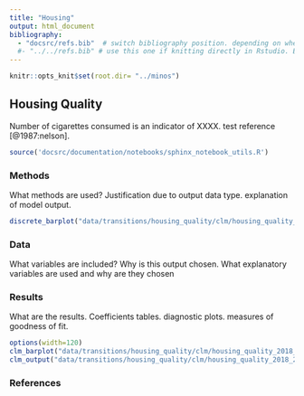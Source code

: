 ```yaml
---
title: "Housing"
output: html_document
bibliography: 
  - "docsrc/refs.bib"  # switch bibliography position. depending on where the file is being run. stick to this one when compiiling the website using the makefile
  #- "../../refs.bib" # use this one if knitting directly in Rstudio. Easier for debugging.
---
```


```r
knitr::opts_knit$set(root.dir= "../minos")
```

## Housing Quality

Number of cigarettes consumed is an indicator of XXXX. test reference [@1987:nelson]. 

```r
source('docsrc/documentation/notebooks/sphinx_notebook_utils.R')
```

### Methods

  What methods are used? Justification due to output data type. explanation of model output.
  
```r
discrete_barplot("data/transitions/housing_quality/clm/housing_quality_2018_2019.rds", 'next_housing_quality')
```

### Data
  
  What variables are included? Why is this output chosen. What explanatory variables are used and why are they chosen
  
### Results
  
  What are the results. Coefficients tables. diagnostic plots. measures of goodness of fit.


```r
options(width=120)
clm_barplot("data/transitions/housing_quality/clm/housing_quality_2018_2019.rds", "next_housing_quality") 
clm_output("data/transitions/housing_quality/clm/housing_quality_2018_2019.rds")
```


### References